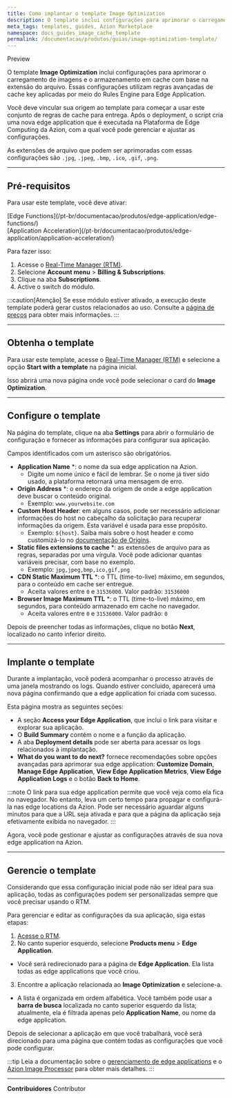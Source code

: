 ```yaml
---
title: Como implantar o template Image Optimization
description: O template inclui configurações para aprimorar o carregamento de imagens e o armazenamento em cache com base na extensão do arquivo..
meta_tags: templates, guides, Azion Marketplace
namespace: docs_guides_image_cache_template
permalink: /documentacao/produtos/guias/image-optimization-template/
---
```



<Badge variant="accent">
Preview
</Badge>

O template **Image Optimization** inclui configurações para aprimorar o carregamento de imagens e o armazenamento em cache com base na extensão do arquivo. Essas configurações utilizam regras avançadas de cache key aplicadas por meio do Rules Engine para Edge Application.

Você deve vincular sua origem ao template para começar a usar este conjunto de regras de cache para entrega. Após o deployment, o script cria uma nova edge application que é executada na Plataforma de Edge Computing da Azion, com a qual você pode gerenciar e ajustar as configurações.

As extensões de arquivo que podem ser aprimoradas com essas configurações são `.jpg`, `.jpeg`, `.bmp`, `.ico`, `.gif`, `.png`.

---

## Pré-requisitos

Para usar este template, você deve ativar:

<Badge>
[Edge Functions](/pt-br/documentacao/produtos/edge-application/edge-functions/)
</Badge>
<br />
<Badge>
[Application Acceleration](/pt-br/documentacao/produtos/edge-application/application-acceleration/)
</Badge>

Para fazer isso:

1. Acesse o [Real-Time Manager (RTM)](/en/documentation/products/guides/how-to-access-rtm/).
2. Selecione **Account menu** > **Billing & Subscriptions**.
3. Clique na aba **Subscriptions**.
4. Active o switch do módulo.

:::caution[Atenção]
Se esse módulo estiver ativado, a execução deste template poderá gerar custos relacionados ao uso. Consulte a [página de preços](https://www.azion.com/en/pricing/) para obter mais informações.
:::

---

## Obtenha o template

Para usar este template, acesse o [Real-Time Manager (RTM)](/pt-br/documentacao/produtos/guias/como-acessar-o-rtm/) e selecione a opção **Start with a template** na página inicial.

Isso abrirá uma nova página onde você pode selecionar o card do **Image Optimization**.

---

## Configure o template

Na página do template, clique na aba **Settings** para abrir o formulário de configuração e fornecer as informações para configurar sua aplicação.

Campos identificados com um asterisco são obrigatórios.

- **Application Name** *: o nome da sua edge application na Azion.
    - Digite um nome único e fácil de lembrar. Se o nome já tiver sido usado, a plataforma retornará uma mensagem de erro.
- **Origin Address** *: o endereço da origem de onde a edge application deve buscar o conteúdo original.
    - Exemplo: `www.yourwebsite.com`
- **Custom Host Header**: em alguns casos, pode ser necessário adicionar informações do host no cabeçalho da solicitação para recuperar informações da origem. Esta variável é usada para esse propósito.
    - Exemplo: `${host}`. Saiba mais sobre o host header e como customizá-lo no [documentação de Origins](/pt-br/documentacao/produtos/edge-application/origins/#host-header).
- **Static files extensions to cache** *: as extensões de arquivo para as regras, separadas por uma vírgula. Você pode adicionar quantas variáveis precisar, com base no exemplo.
    - Exemplo: `jpg,jpeg,bmp,ico,gif,png`
- **CDN Static Maximum TTL** *: o TTL (time-to-live) máximo, em segundos, para o conteúdo em cache ser entregue.
    - Aceita valores entre `0` e `31536000`. Valor padrão: `31536000`
- **Browser Image Maximum TTL** *: o TTL (time-to-live) máximo, em segundos, para conteúdo armazenado em cache no navegador.
    - Aceita valores entre `0` e `31536000`. Valor padrão: `0`

Depois de preencher todas as informações, clique no botão **Next**, localizado no canto inferior direito.

---

## Implante o template

Durante a implantação, você poderá acompanhar o processo através de uma janela mostrando os logs. Quando estiver concluido, aparecerá uma nova página confirmando que a edge application foi criada com sucesso.

Esta página mostra as seguintes seções:

- A seção **Access your Edge Application**, que inclui o link para visitar e explorar sua aplicação.
- O **Build Summary** contém o nome e a função da aplicação.
- A aba **Deployment details** pode ser aberta para acessar os logs relacionados à implantação.
- **What do you want to do next?** fornece recomendações sobre opções avançadas para aprimorar sua edge application: **Customize Domain**, **Manage Edge Application**, **View Edge Application Metrics**, **View Edge Application Logs** e o botão **Back to Home**.

:::note
O link para sua edge application permite que você veja como ela fica no navegador. No entanto, leva um certo tempo para propagar e configurá-la nas edge locations da Azion. Pode ser necessário aguardar alguns minutos para que a URL seja ativada e para que a página da aplicação seja efetivamente exibida no navegador.
:::

Agora, você pode gestionar e ajustar as configurações através de sua nova edge application na Azion.

---

## Gerencie o template

Considerando que essa configuração inicial pode não ser ideal para sua aplicação, todas as configurações podem ser personalizadas sempre que você precisar usando o RTM.

Para gerenciar e editar as configurações da sua aplicação, siga estas etapas:

1. [Acesse o RTM](https://console.azion.com/).
2. No canto superior esquerdo, selecione **Products menu** > **Edge Application**.
- Você será redirecionado para a página de **Edge Application**. Ela lista todas as edge applications que você criou.
3. Encontre a aplicação relacionada ao **Image Optimization** e selecione-a.
- A lista é organizada em ordem alfabética. Você também pode usar a **barra de busca** localizada no canto superior esquerdo da lista; atualmente, ela é filtrada apenas pelo **Application Name**, ou nome da edge application.

Depois de selecionar a aplicação em que você trabalhará, você será direcionado para uma página que contém todas as configurações que você pode configurar.

:::tip
Leia a documentação sobre o [gerenciamento de edge applications](/pt-br/documentacao/produtos/edge-application/primeiros-passos/) e o [Azion Image Processor](/pt-br/documentacao/produtos/guias/edge-caching/) para obter mais detalhes.
:::

---


**Contribuidores** <ContributorList>Contributor</ContributorList>
